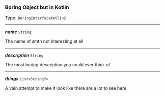 


### Boring Object but in Kotlin

Type: `BoringInterfaceKotlin2`

---

***name*** `String` 

The name of smth not interesting at all

 

---

***description*** `String` 

The most boring description you could ever think of

 

---

***things*** `List<String?>` 

A vain attempt to make it look like there are a lot to see here

 
